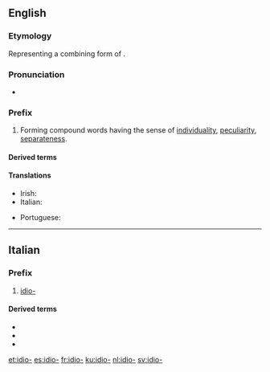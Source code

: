 ==English==

===Etymology===
Representing a combining form of {{etyl|grc|en}} {{m|grc|ἴδιος||own, personal, distinct}}.

===Pronunciation===
* {{IPA|/ˈɪdɪəʊ/|lang=en}}

===Prefix===
{{head|en|prefix}}

# Forming compound words having the sense of [[individuality]], [[peculiarity]], [[separateness]].

====Derived terms====
{{prefixsee|en}}

====Translations====
{{trans-top|forming compound words having the sense of individuality, peculiarity or separateness}}
* Irish: {{t|ga|idea-}}
* Italian: {{t|it|idio-}}
{{trans-mid}}
* Portuguese: {{t|pt|idio-}}
{{trans-bottom}}

----

==Italian==

===Prefix===
{{head|it|prefixes}}

# [[#English|idio-]]

====Derived terms====
{{prefixsee|it}}
* {{l|it|idioblasto}}
* {{l|it|idiocultura}}
* {{l|it|idiografico}}

[[et:idio-]]
[[es:idio-]]
[[fr:idio-]]
[[ku:idio-]]
[[nl:idio-]]
[[sv:idio-]]